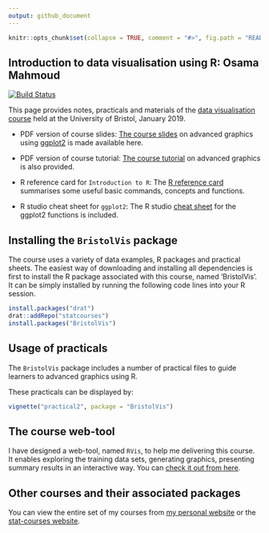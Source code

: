 ```yaml
---
output: github_document
---
```

<!-- README.md is generated from README.Rmd. Please edit that file -->

```r
knitr::opts_chunk$set(collapse = TRUE, comment = "#>", fig.path = "README-")
```

## Introduction to data visualisation using R: Osama Mahmoud

[![Build Status](https://travis-ci.org/statcourses/BristolVis.svg?branch=master)](https://travis-ci.org/statcourses/BristolVis)

This page provides notes, practicals and materials of the [data visualisation course](http://www.bristol.ac.uk/medical-school/study/short-courses/Introduction-to-Data-Visualisation-and-Web-Applications-Using-R/) held at the University of Bristol, January 2019.

  * PDF version of course slides:
[The course slides](https://raw.githubusercontent.com/statcourses/BristolVis/master/slides.pdf) on advanced graphics using  [ggplot2](https://cran.r-project.org/web/packages/ggplot2/) is made available here.

  * PDF version of course tutorial:
[The course tutorial](https://raw.githubusercontent.com/statcourses/BristolVis/master/tutorial.pdf) on advanced graphics is also provided.

  * R reference card for `Introduction to R`:
The [R reference card](https://raw.githubusercontent.com/statcourses/BristolVis/master/Refcard_IntroR.pdf) summarises some useful basic commands, concepts and functions.

  * R studio cheat sheet for `ggplot2`:
The R studio [cheat sheet](https://raw.githubusercontent.com/statcourses/BristolVis/master/ggplot2-cheatsheet.pdf) for the ggplot2 functions is included.

## Installing the `BristolVis` package

The course uses a variety of data examples, R packages and practical sheets. The easiest way of downloading and installing all dependencies is first to install the R package associated with this course, named 'BristolVis'. It can be simply installed by running the following code lines into your R session. 

```r
install.packages("drat")
drat::addRepo("statcourses")
install.packages("BristolVis")
```

## Usage of practicals

The `BristolVis` package includes a number of practical files to guide learners to advanced graphics using R.

These practicals can be displayed by:
```r
vignette("practical2", package = "BristolVis")
```

## The course web-tool
I have designed a web-tool, named `RVis`, to help me delivering this course. It enables exploring the training data sets, generating graphics, presenting summary results in an interactive way. You can [check it out from here](http://bristol-medical-stat.bristol.ac.uk:3838/RVis/).


## Other courses and their associated packages

You can view the entire set of my courses from [my personal website](http://osmahmoud.com/R-courses/) or the [stat-courses website](https://statcourses.github.io/).
